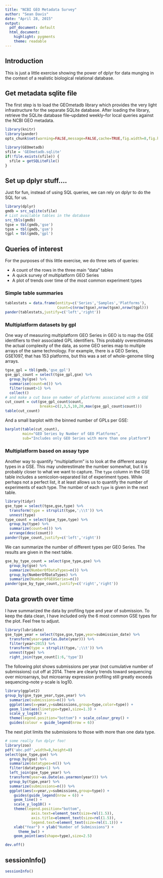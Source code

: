 ```yaml
---
title: "NCBI GEO Metadata Survey"
author: "Sean Davis"
date: "April 28, 2015"
output:
  pdf_document: default
  html_document:
    highlight: pygments
    theme: readable
---
```


## Introduction

This is just a little exercise showing the power of dplyr for data 
munging in the context of a realistic biological relational database.

## Get metadata sqlite file

The first step is to load the GEOmetadb library which provides
the very light infrastructure for the separate SQLite database.  After
loading the library, retrieve the SQLite database file--updated weekly--for
local queries against the NCBI GEO metadata.

```r
library(knitr)
library(pander)
opts_chunk$set(warning=FALSE,message=FALSE,cache=TRUE,fig.width=8,fig.height=8)
```


```r
library(GEOmetadb)
sfile = 'GEOmetadb.sqlite'
if(!file.exists(sfile)) {
  sfile = getSQLiteFile() 
}
```

## Set up dplyr stuff....

Just for fun, instead of using SQL queries, we can rely on dplyr to do the 
SQL for us.

```r
library(dplyr)
gmdb = src_sqlite(sfile)
# List available tables in the database
src_tbls(gmdb)
tgse = tbl(gmdb,'gse')
tgsm = tbl(gmdb,'gsm')
tgpl = tbl(gmdb,'gpl')
```

## Queries of interest

For the purposes of this little exercise, we do three sets of queries:

* A count of the rows in the three main "data" tables
* A quick survey of multiplatform GEO Series
* A plot of trends over time of the most common experiment types

### Simple table summaries

```r
tablestats = data.frame(entity=c('Series','Samples','Platforms'),
                        Count=c(nrow(tgse),nrow(tgsm),nrow(tgpl)))
pander(tablestats,justify=c('left','right'))
```

### Multiplatform datasets by gpl

One way of measuring multiplatform GEO Series in GEO is to map the GSE
identifiers to their associated GPL identifiers.  This probably overestimates
the actual complexity of the data, as some GEO series map to multiple arrays
of the same technology.  For example, there is a GEO Series, GSE1097, that
has 153 platforms, but this was a set of whole-genome tiling arrays.

```r
tgse_gpl = tbl(gmdb,'gse_gpl')
gse_gpl_count = select(tgse_gpl,gse) %>% 
  group_by(gse) %>%
  summarise(count=n()) %>%
  filter(count>1) %>%
  collect()
# and make a cut base on number of platforms associated with a GSE
cut_count = cut(gse_gpl_count$count,
                breaks=c(2,3,5,10,20,max(gse_gpl_count$count)))
table(cut_count)
```

And a small barplot with the binned number of GPLs per GSE:

```r
barplot(table(cut_count),
        main="GEO Series by Number of GEO Platforms",
        sub="Includes only GEO Series with more than one platform")
```

### Multiplatform based on assay type

Another way to quantify "multiplatform" is to look at the different assay 
types in a GSE.  This may underestimate the number somewhat, but it is 
probably closer to what we want to capture.  The `type` column in the GSE
table includes a semicolon-separated list of experiment types. While perhaps
not a perfect list, it at least allows us to quantify the number of 
experiments of each type. The number of each `type` is given in the next table.

```r
library(tidyr)
gse_type = select(tgse,gse,type) %>%
  transform(type = strsplit(type,';\\t')) %>%
  unnest(type) 
type_count = select(gse_type,type) %>%
  group_by(type) %>%
  summarize(count=n()) %>% 
  arrange(desc(count))
pander(type_count,justify=c('left','right'))
```

We can summarize the number of different types per GEO Series.  The results are given in the next table.

```r
gse_by_type_count = select(gse_type,gse) %>%
  group_by(gse) %>%
  summarize(NumberOfDataTypes=n()) %>%
  group_by(NumberOfDataTypes) %>% 
  summarize(NumberOfGEOSeries=n())
pander(gse_by_type_count,justify=c('right','right'))
```

## Data growth over time

I have summarized the data by profiling type and year of submission.  To
keep the data clean, I have included only the 6 most common GSE types
for the plot.  Feel free to adjust.

```r
library(lubridate)
gse_type_year = select(tgse,gse,type,year=submission_date) %>%
  transform(year=year(as.Date(year))) %>%
  filter(year<2015) %>%
  transform(type = strsplit(type,';\\t')) %>%
  unnest(type) %>% 
  right_join(type_count[1:6,'type'])
```

The following plot shows submissions per year (not cumulative number of
submissions) cut off at 2014. There are clearly trends toward sequencing
over microarrays, but microarray expression profiling still greatly 
exceeds sequencing--note y-scale is log10.

```r
library(ggplot2)
group_by(gse_type_year,type,year) %>%
  summarize(submissions=n()) %>%
  ggplot(aes(x=year,y=submissions,group=type,color=type)) +
  geom_line(aes(linetype=type),size=1.3) + 
  scale_y_log10() + 
  theme(legend.position="bottom") + scale_colour_grey() +
  guides(colour = guide_legend(nrow = 6))
```

The next plot limits the submissions to those with more than one data type.

```r
# some really fun dplyr foo!
library(zoo)
pdf('abc.pdf',width=8,height=8)
select(gse_type,gse) %>% 
  group_by(gse) %>%
  summarize(datatypes=n()) %>%
  filter(datatypes>1) %>%
  left_join(gse_type_year) %>%
  transform(year=as.Date(as.yearmon(year))) %>%
  group_by(type,year) %>%
  summarize(submissions=n()) %>%
  ggplot(aes(x=year,y=submissions,group=type)) +
    guides(guide_legend(nrow = 6)) +
    geom_line() +
    scale_y_log10() + 
    theme(legend.position="bottom", 
            axis.text=element_text(size=rel(1.5)), 
            axis.title=element_text(size=rel(1.5)), 
            legend.text=element_text(size=rel(1.1))) +
    xlab("Year") + ylab("Number of Submissions") +
      theme_bw() +
    geom_point(aes(shape=type),size=2.5) 

dev.off()
```


## sessionInfo()

```r
sessionInfo()
```
